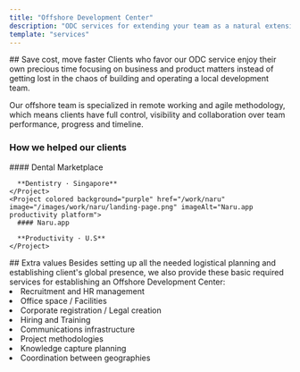 ```yaml
---
title: "Offshore Development Center"
description: "ODC services for extending your team as a natural extension. Increase control, transparency, and reduce costs with our remote experts."
template: "services"
---
```


<Hero 
  title="Offshore Development Center"
  description="Offshore Development Center (ODC) services for extending your team as a natural extension. Increase control, transparency, and reduce costs with our remote experts."
  ctaText="Let's talk"
  ctaLink="/contact"
/>

<Section>
## Save cost, move faster

<ParagraphBlock>
Clients who favor our ODC service enjoy their own precious time focusing on business and product matters instead of getting lost in the chaos of building and operating a local development team.

Our offshore team is specialized in remote working and agile methodology, which means clients have full control, visibility and collaboration over team performance, progress and timeline.
</ParagraphBlock>
</Section>

<Section>
  <H3 className="mb-8">How we helped our clients</H3>

  <Flex className="flex-col md:flex-row">
    <Project colored background="dark" href="/work/dental-marketplace" image="/images/services/mobile-development/dental-marketplace.png" imageAlt="Dentistry Marketplace logo">
      #### Dental Marketplace
      
      **Dentistry · Singapore**
    </Project>
    <Project colored background="purple" href="/work/naru" image="/images/work/naru/landing-page.png" imageAlt="Naru.app productivity platform">
      #### Naru.app
      
      **Productivity · U.S**
    </Project>
  </Flex>
</Section>

<Section>
## Extra values

<ParagraphBlock>
Besides setting up all the needed logistical planning and establishing client's global presence, we also provide these basic required services for establishing an Offshore Development Center:
</ParagraphBlock>
<ParagraphBlock>
  <ColumnsList columns={1}>
    <li>Recruitment and HR management</li>
    <li>Office space / Facilities</li>
    <li>Corporate registration / Legal creation</li>
    <li>Hiring and Training</li>
    <li>Communications infrastructure</li>
    <li>Project methodologies</li>
    <li>Knowledge capture planning</li>
    <li>Coordination between geographies</li>
  </ColumnsList>
</ParagraphBlock>
</Section>